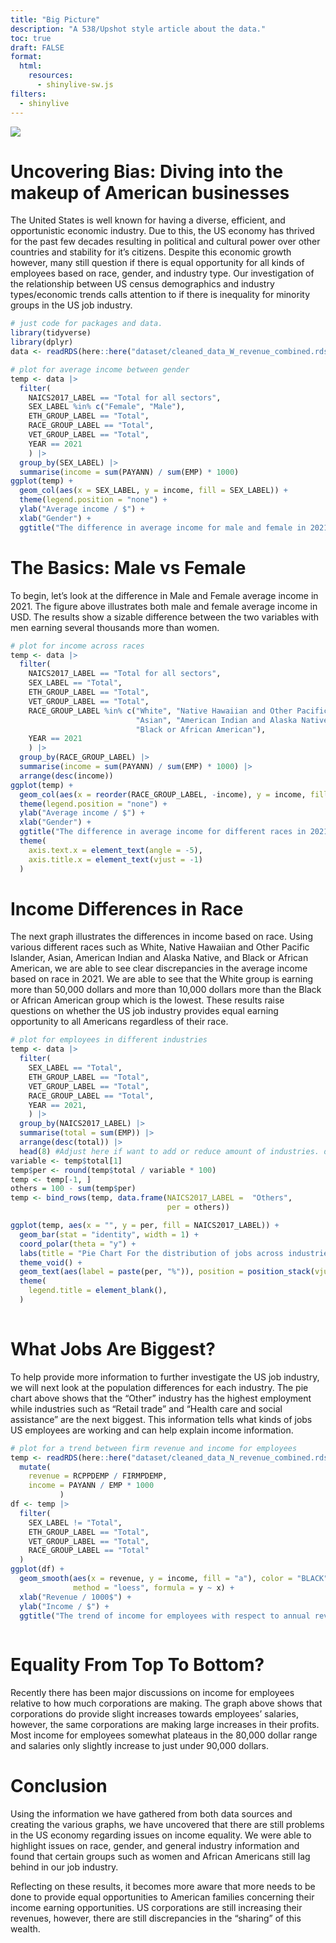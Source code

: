 ```yaml
---
title: "Big Picture"
description: "A 538/Upshot style article about the data."
toc: true
draft: FALSE
format:
  html:
    resources: 
      - shinylive-sw.js
filters:
  - shinylive
---
```


![](images/Big_Picture.png)

# Uncovering Bias: Diving into the makeup of American businesses

The United States is well known for having a diverse, efficient, and opportunistic economic industry. Due to this, the US economy has thrived for the past few 
decades resulting in political and cultural power over other countries and stability for it's citizens. Despite this economic growth however, many still question 
if there is equal opportunity for all kinds of employees based on race, gender, and industry type. Our investigation of the relationship between US census 
demographics and industry types/economic trends calls attention to if there is inequality for minority groups in the US job industry. 

```r
# just code for packages and data.
library(tidyverse)
library(dplyr)
data <- readRDS(here::here("dataset/cleaned_data_W_revenue_combined.rds"))
```

```r
# plot for average income between gender
temp <- data |>
  filter(
    NAICS2017_LABEL == "Total for all sectors",
    SEX_LABEL %in% c("Female", "Male"),
    ETH_GROUP_LABEL == "Total",
    RACE_GROUP_LABEL == "Total",
    VET_GROUP_LABEL == "Total",
    YEAR == 2021
    ) |>
  group_by(SEX_LABEL) |>
  summarise(income = sum(PAYANN) / sum(EMP) * 1000)
ggplot(temp) +
  geom_col(aes(x = SEX_LABEL, y = income, fill = SEX_LABEL)) +
  theme(legend.position = "none") +
  ylab("Average income / $") +
  xlab("Gender") +
  ggtitle("The difference in average income for male and female in 2021")
```
# The Basics: Male vs Female

To begin, let's look at the difference in Male and Female average income in 2021. The figure above illustrates both male and female average income in USD. The 
results show a sizable difference between the two variables with men earning several thousands more than women. 

```r
# plot for income across races
temp <- data |>
  filter(
    NAICS2017_LABEL == "Total for all sectors",
    SEX_LABEL == "Total",
    ETH_GROUP_LABEL == "Total",
    VET_GROUP_LABEL == "Total",
    RACE_GROUP_LABEL %in% c("White", "Native Hawaiian and Other Pacific Islander",
                            "Asian", "American Indian and Alaska Native",
                            "Black or African American"),
    YEAR == 2021
    ) |>
  group_by(RACE_GROUP_LABEL) |>
  summarise(income = sum(PAYANN) / sum(EMP) * 1000) |>
  arrange(desc(income))
ggplot(temp) +
  geom_col(aes(x = reorder(RACE_GROUP_LABEL, -income), y = income, fill = RACE_GROUP_LABEL)) +
  theme(legend.position = "none") +
  ylab("Average income / $") +
  xlab("Gender") +
  ggtitle("The difference in average income for different races in 2021") +
  theme(
    axis.text.x = element_text(angle = -5),
    axis.title.x = element_text(vjust = -1)
  )
```
# Income Differences in Race

The next graph illustrates the differences in income based on race. Using various different races such as White, Native Hawaiian and Other Pacific Islander, 
Asian, American Indian and Alaska Native, and Black or African American, we are able to see clear discrepancies in the average income based on race in 2021. We 
are able to see that the White group is earning more than 50,000 dollars and more than 10,000 dollars more than the Black or African American group which is the 
lowest. These results raise questions on whether the US job industry provides equal earning opportunity to all Americans regardless of their race. 

```r
# plot for employees in different industries
temp <- data |>
  filter(
    SEX_LABEL == "Total",
    ETH_GROUP_LABEL == "Total",
    VET_GROUP_LABEL == "Total",
    RACE_GROUP_LABEL == "Total",
    YEAR == 2021,
    ) |>
  group_by(NAICS2017_LABEL) |>
  summarise(total = sum(EMP)) |>
  arrange(desc(total)) |>
  head(8) #Adjust here if want to add or reduce amount of industries. defaulted at 8 categories
variable <- temp$total[1]
temp$per <- round(temp$total / variable * 100)
temp <- temp[-1, ]
others = 100 - sum(temp$per)
temp <- bind_rows(temp, data.frame(NAICS2017_LABEL =  "Others",
                                   per = others))

ggplot(temp, aes(x = "", y = per, fill = NAICS2017_LABEL)) +
  geom_bar(stat = "identity", width = 1) +
  coord_polar(theta = "y") +
  labs(title = "Pie Chart For the distribution of jobs across industries") +
  theme_void() +
  geom_text(aes(label = paste(per, "%")), position = position_stack(vjust = 0.5), color = "white") +
  theme(
    legend.title = element_blank(),
  )
  
```
# What Jobs Are Biggest?

To help provide more information to further investigate the US job industry, we will next look at the population differences for each industry. The pie chart 
above shows that the "Other" industry has the highest employment while industries such as "Retail trade" and "Health care and social assistance" are the next 
biggest. This information tells what kinds of jobs US employees are working and can help explain income information. 

```r
# plot for a trend between firm revenue and income for employees
temp <- readRDS(here::here("dataset/cleaned_data_N_revenue_combined.rds")) |>
  mutate(
    revenue = RCPPDEMP / FIRMPDEMP,
    income = PAYANN / EMP * 1000
           )
df <- temp |>
  filter(
    SEX_LABEL != "Total",
    ETH_GROUP_LABEL == "Total",
    VET_GROUP_LABEL == "Total",
    RACE_GROUP_LABEL == "Total"
  )
ggplot(df) +
  geom_smooth(aes(x = revenue, y = income, fill = "a"), color = "BLACK", linetype = "dashed",
              method = "loess", formula = y ~ x) +
  xlab("Revenue / 1000$") +
  ylab("Income / $") +
  ggtitle("The trend of income for employees with respect to annual revenue of firms")
  

```
# Equality From Top To Bottom?

Recently there has been major discussions on income for employees relative to how much corporations are making. The graph above shows that corporations do 
provide slight increases towards employees' salaries, however, the same corporations are making large increases in their profits. Most income for employees 
somewhat plateaus in the 80,000 dollar range and salaries only slightly increase to just under 90,000 dollars. 

# Conclusion

Using the information we have gathered from both data sources and creating the various graphs, we have uncovered that there are still problems in the US economy 
regarding issues on income equality. We were able to highlight issues on race, gender, and general industry information and found that certain groups such as 
women and African Americans still lag behind in our job industry. 

Reflecting on these results, it becomes more aware that more needs to be done to provide equal opportunities to American families concerning their income earning 
opportunities. US corporations are still increasing their revenues, however, there are still discrepancies in the "sharing" of this wealth. 


